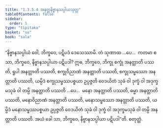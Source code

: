 ```yaml
---
title: "1.3.5.4 အနတ္တနိဗ္ဗာနသပ္ပါယသုတ္တ"
tableOfContents: false
sidebar:
  order: 5
type: "tipitaka"
basket: "su"
book: "sala"
---
```



<DynamicBreadcrumb />

<Division number="149" book="sala">

<Paragraph number="816" book="sala">
“နိဗ္ဗာနသပ္ပါယံ ဝေါ, ဘိက္ခဝေ, ပဋိပဒံ ဒေသေဿာမိ. တံ သုဏာထ …ပေ…  ကတမာ စ သာ, ဘိက္ခဝေ, နိဗ္ဗာနသပ္ပါယာ ပဋိပဒါ? ဣဓ, ဘိက္ခဝေ, ဘိက္ခု စက္ခုံ အနတ္တာတိ ပဿတိ, ရူပါ အနတ္တာတိ ပဿတိ, စက္ခုဝိညာဏံ အနတ္တာတိ ပဿတိ, စက္ခုသမ္ဖဿော အနတ္တာတိ ပဿတိ, ယမ္ပိဒံ စက္ခုသမ္ဖဿပစ္စယာ ဥပ္ပဇ္ဇတိ ဝေဒယိတံ သုခံ ဝါ ဒုက္ခံ ဝါ အဒုက္ခမသုခံ ဝါ တမ္ပိ အနတ္တာတိ ပဿတိ …ပေ…  မနော အနတ္တာတိ ပဿတိ, ဓမ္မာ အနတ္တာတိ ပဿတိ, မနောဝိညာဏံ အနတ္တာတိ ပဿတိ, မနောသမ္ဖဿော အနတ္တာတိ ပဿတိ, ယမ္ပိဒံ မနောသမ္ဖဿပစ္စယာ ဥပ္ပဇ္ဇတိ ဝေဒယိတံ သုခံ ဝါ ဒုက္ခံ ဝါ အဒုက္ခမသုခံ ဝါ တမ္ပိ အနတ္တာတိ ပဿတိ. အယံ ခေါ သာ, ဘိက္ခဝေ, နိဗ္ဗာနသပ္ပါယာ ပဋိပဒါ”တိ.

</Paragraph>
</Division>

<Paragraph number="817" type="center" book="sala">
စတုတ္ထံ.
</Paragraph>